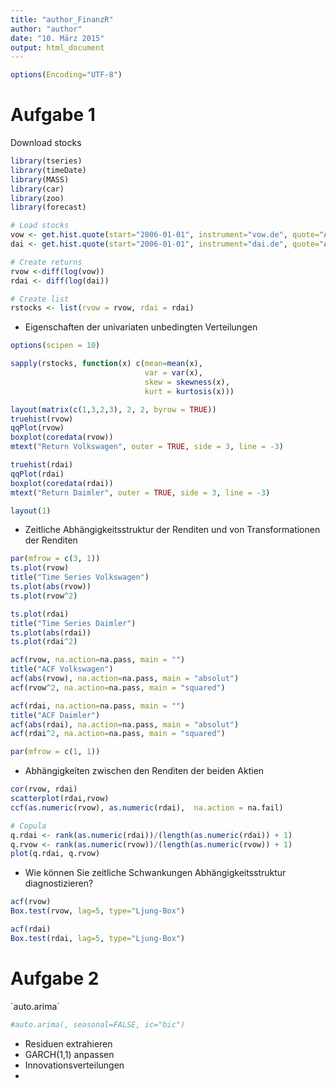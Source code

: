 ```yaml
---
title: "author_FinanzR"
author: "author"
date: "10. März 2015"
output: html_document
---
```


```r
options(Encoding="UTF-8")
```

# Aufgabe 1

Download stocks

```r
library(tseries)
library(timeDate)
library(MASS)
library(car)
library(zoo)
library(forecast)

# Load stocks
vow <- get.hist.quote(start="2006-01-01", instrument="vow.de", quote="AdjClose")
dai <- get.hist.quote(start="2006-01-01", instrument="dai.de", quote="AdjClose")

# Create returns
rvow <-diff(log(vow))
rdai <- diff(log(dai))

# Create list
rstocks <- list(rvow = rvow, rdai = rdai)
```

* Eigenschaften der univariaten unbedingten Verteilungen
```r
options(scipen = 10)

sapply(rstocks, function(x) c(mean=mean(x), 
                              var = var(x),
                              skew = skewness(x),
                              kurt = kurtosis(x)))

layout(matrix(c(1,3,2,3), 2, 2, byrow = TRUE))
truehist(rvow)
qqPlot(rvow)
boxplot(coredata(rvow))
mtext("Return Volkswagen", outer = TRUE, side = 3, line = -3)

truehist(rdai)
qqPlot(rdai)
boxplot(coredata(rdai))
mtext("Return Daimler", outer = TRUE, side = 3, line = -3)

layout(1)
```

* Zeitliche Abhängigkeitsstruktur der Renditen und von Transformationen der Renditen
```r


par(mfrow = c(3, 1))
ts.plot(rvow)
title("Time Series Volkswagen")
ts.plot(abs(rvow))
ts.plot(rvow^2)

ts.plot(rdai)
title("Time Series Daimler")
ts.plot(abs(rdai))
ts.plot(rdai^2)

acf(rvow, na.action=na.pass, main = "")
title("ACF Volkswagen")
acf(abs(rvow), na.action=na.pass, main = "absolut")
acf(rvow^2, na.action=na.pass, main = "squared")

acf(rdai, na.action=na.pass, main = "")
title("ACF Daimler")
acf(abs(rdai), na.action=na.pass, main = "absolut")
acf(rdai^2, na.action=na.pass, main = "squared")

par(mfrow = c(1, 1))
```

* Abhängigkeiten zwischen den Renditen der beiden Aktien
```r
cor(rvow, rdai)
scatterplot(rdai,rvow)
ccf(as.numeric(rvow), as.numeric(rdai),  na.action = na.fail)

# Copula
q.rdai <- rank(as.numeric(rdai))/(length(as.numeric(rdai)) + 1)
q.rvow <- rank(as.numeric(rvow))/(length(as.numeric(rvow)) + 1)
plot(q.rdai, q.rvow)
```

* Wie können Sie zeitliche Schwankungen Abhängigkeitsstruktur diagnostizieren?
```r
acf(rvow)
Box.test(rvow, lag=5, type="Ljung-Box")

acf(rdai)
Box.test(rdai, lag=5, type="Ljung-Box")
```

# Aufgabe 2

´auto.arima´

```r
#auto.arima(, seasonal=FALSE, ic="bic")

```

* Residuen extrahieren
* GARCH(1,1) anpassen
* Innovationsverteilungen
*

